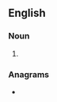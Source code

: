 ==English==

===Noun===
{{head|en|noun plural form}}

# {{plural of|townhome|lang=en}}

===Anagrams===
* {{l|en|hometowns}}